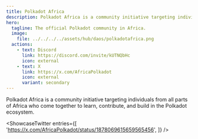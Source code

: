 ```yaml
---
title: Polkadot Africa
description: Polkadot Africa is a community initiative targeting individuals from all parts of Africa who come together to learn, contribute, and build in the Polkadot ecosystem.
hero:
  tagline: The official Polkadot community in Africa.
  image: 
    file: ../../../../assets/hub/daos/polkadotafrica.png
  actions:
    - text: Discord
      link: https://discord.com/invite/kUTNQbHc
      icon: external
    - text: X
      link: https://x.com/AfricaPolkadot
      icon: external
      variant: secondary
---
```



Polkadot Africa is a community initiative targeting individuals from all parts of Africa who come together to learn, contribute, and build in the Polkadot ecosystem.

<ShowcaseTwitter
  entries={[
    'https://x.com/AfricaPolkadot/status/1878069615659565456',
  ]}
/>

 <script async src="https://platform.twitter.com/widgets.js" charset="utf-8"></script>
